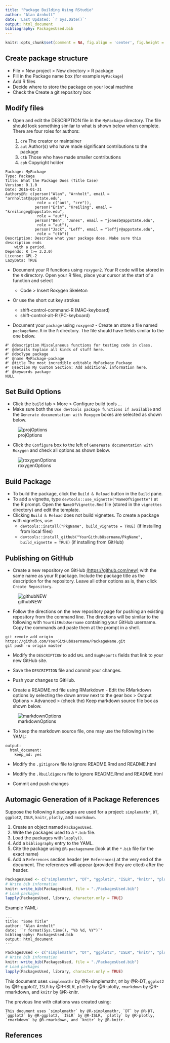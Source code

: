 ```yaml
---
title: "Package Building Using RStudio"
author: "Alan Arnholt"
date: 'Last Updated: `r Sys.Date()`'
output: html_document
bibliography: PackagesUsed.bib
---
```


```r
knitr::opts_chunk$set(comment = NA, fig.align = 'center', fig.height = 5, fig.width = 5,  warning = FALSE, message = FALSE, tidy.opts=list(blank = TRUE, width.cutoff = 75))
```

## Create package structure

* File > New project > New directory > R package
* Fill in the Package name box (for example `MyPackage`)
* Add R files
* Decide where to store the package on your local machine
* Check the Create a git repository box

## Modify files

* Open and edit the DESCRIPTION file in the `MyPackage` directory.  The file should look something similar to what is shown below when complete.  There are four roles for authors:
  
  1. `cre` The creator or maintainer
  2. `aut` Author(s) who have made significant contributions to the package
  3. `ctb` Those who have made smaller contributions
  4. `cph` Copyright holder

```
Package: MyPackage
Type: Package
Title: What the Package Does (Title Case)
Version: 0.1.0
Date: 2016-01-31
Authors@R: c(person("Alan", "Arnholt", email = "arnholtat@appstate.edu", 
              role = c("aut", "cre")),
             person("Erin", "Kreiling", email = "kreilingeg@appstate.edu", 
              role = "aut"),
             person("Ben", "Jones", email = "jonesb@appstate.edu", 
              role = "aut"),
             person("Jack", "Leff", email = "leffjr@appstate.edu", 
              role = "ctb"))
Description: Describe what your package does. Make sure this description ends
    with a period.
Depends: R (>= 3.2.0)
License: GPL-2
LazyData: TRUE
```

* Document your R functions using `roxygen2`.  Your R code will be stored in the `R` directory.  Open your R files, place your cursor at the start of a function and select 

    + Code > Insert Roxygen Skeleton 
    
* Or use the short cut key strokes 

    + shift-control-command-R (MAC-keyboard)
    + shift-control-alt-R (PC-keyboard)
    
* Document your `package` using `roxygen2` - Create an store a file named `packageName.R` in the `R` directory.  The file should have fields similar to the one below. 

```
#' @description Miscelaneous functions for testing code in class.
#' @details Explain all kinds of stuff here.
#' @docType package
#' @name MyPackage-package
#' @title The most incredible editable MyPackage Package
#' @section My Custom Section: Add additional information here.
#' @keywords package
NULL
```

## Set Build Options

* Click the `build` tab > More > Configure build tools ...
* Make sure both the `Use devtools package functions if available` and the `Generate documentation with Roxygen` boxes are selected as shown below.

![projOptions](projectOptions.png)

* Click the `Configure` box to the left of `Genereate documentation with Roxygen` and check all options as shown below.

![roxygenOptions](roxygenOptions.png)

## Build Package

* To build the package, click the `Build & Reload` button in the `Build` pane.
* To add a vignette, type `devtools::use_vignette("NameOfVignette")` at the R prompt.  Open the `NameOfVignette.Rmd` file (stored in the `vignettes` directory) and edit the template.
* Clicking `Build & Reload` does not build vignettes.  To create a package with vignettes, use:
    + `devtools::install("PkgName", build_vignette = TRUE)` (if installing from local files)
    + `devtools::install_github("YourGithubUsername/PkgName", build_vignette = TRUE)` (if installing from GitHub)

## Publishing on GitHub

* Create a new repository on GitHub [(https://github.com/new)](https://github.com/new) with the same name as your R package.  Include the package title as the description for the repository.  Leave all other options as is, then click `Create Repository`.

![githubNEW](githubNEW.png)

* Follow the directions on the new repository page for pushing an existing repository from the command line. The directions will be similar to the following with `YourGitHubUsername` containing your GitHub username.  Copy the commands and paste them at the prompt in a shell.

```
git remote add origin https://github.com/YourGitHubUsername/PackageName.git
git push -u origin master
```

* Modify the `DESCRIPTION` to add `URL` and `BugReports` fields that link to your new GitHub site.

* Save the `DESCRIPTION` file and commit your changes.

* Push your changes to GitHub.

* Create a README.md file using RMarkdown - Edit the RMarkdown options by selecting the down arrow next to the gear box > Output Options > Advanced > (check the) Keep markdown source file box as shown below.

![markdownOptions](markdownOptions.png)

* To keep the markdown source file, one may use the following in the YAML:

```
output: 
  html_document: 
    keep_md: yes
```

* Modify the `.gitignore` file to ignore README.Rmd and README.html

* Modify the `.Rbuildignore` file to ignore README.Rmd and README.html

* Commit and push changes


## Automagic Generation of `R` Package References

Suppose the following `R` packages are used for a project: `simplemathr`, `DT`, `ggplot2`, `ISLR`, `knitr`, `plotly`, and `rmarkdown`.  

1. Create an object named `PackagesUsed`.
2. Write the packages used to a `*.bib` file.
3. Load the packages with `lapply()`.
4. Add a `bibliography` entry to the YAML.
5. Cite the package using `@R-packagename` (look at the `*.bib` file for the exact name)
6. Add a `References` section header (`## References`) at the very end of the document.  The references will appear (provided they are cited) after the header.

```r
PackagesUsed <- c("simplemathr", "DT", "ggplot2", "ISLR", "knitr", "plotly", "rmarkdown")
# Write bib information
knitr::write_bib(PackagesUsed, file = "./PackagesUsed.bib")
# Load packages
lapply(PackagesUsed, library, character.only = TRUE)
```

Example YAML:

```
---
title: "Some Title"
author: "Alan Arnholt"
date: '`r format(Sys.time(), "%b %d, %Y")`'
bibliography: PackagesUsed.bib
output: html_document
---
```

```r
PackagesUsed <- c("simplemathr", "DT", "ggplot2", "ISLR", "knitr", "plotly", "rmarkdown")
# Write bib information
knitr::write_bib(PackagesUsed, file = "./PackagesUsed.bib")
# Load packages
lapply(PackagesUsed, library, character.only = TRUE)
```

This document uses `simplemathr` by @R-simplemathr, `DT` by @R-DT, `ggplot2` by @R-ggplot2, `ISLR` by @R-ISLR, `plotly` by @R-plotly, `rmarkdown` by @R-rmarkdown, and `knitr` by @R-knitr.  

The previous line with citations was created using:

```
This document uses `simplemathr` by @R-simplemathr, `DT` by @R-DT, `ggplot2` by @R-ggplot2, `ISLR` by @R-ISLR, `plotly` by @R-plotly, `rmarkdown` by @R-rmarkdown, and `knitr` by @R-knitr.  
```
## References

